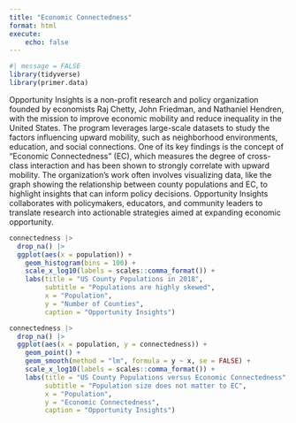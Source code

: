 ```yaml
---
title: "Economic Connectedness"
format: html
execute:
    echo: false
---
```




```r
#| message = FALSE
library(tidyverse)
library(primer.data)
```

Opportunity Insights is a non-profit research and policy organization founded by economists Raj Chetty, John Friedman, and Nathaniel Hendren, with the mission to improve economic mobility and reduce inequality in the United States. The program leverages large-scale datasets to study the factors influencing upward mobility, such as neighborhood environments, education, and social connections. One of its key findings is the concept of "Economic Connectedness" (EC), which measures the degree of cross-class interaction and has been shown to strongly correlate with upward mobility. The organization's work often involves visualizing data, like the graph showing the relationship between county populations and EC, to highlight insights that can inform policy decisions. Opportunity Insights collaborates with policymakers, educators, and community leaders to translate research into actionable strategies aimed at expanding economic opportunity.

```r
connectedness |> 
  drop_na() |> 
  ggplot(aes(x = population)) +
    geom_histogram(bins = 100) +
    scale_x_log10(labels = scales::comma_format()) +
    labs(title = "US County Populations in 2018",
         subtitle = "Populations are highly skewed",
         x = "Population",
         y = "Number of Counties",
         caption = "Opportunity Insights")
```


```r
connectedness |> 
  drop_na() |> 
  ggplot(aes(x = population, y = connectedness)) +
    geom_point() +
    geom_smooth(method = "lm", formula = y ~ x, se = FALSE) +
    scale_x_log10(labels = scales::comma_format()) +
    labs(title = "US County Populations versus Economic Connectedness",
         subtitle = "Population size does not matter to EC",
         x = "Population",
         y = "Economic Connectedness",
         caption = "Opportunity Insights")
```


